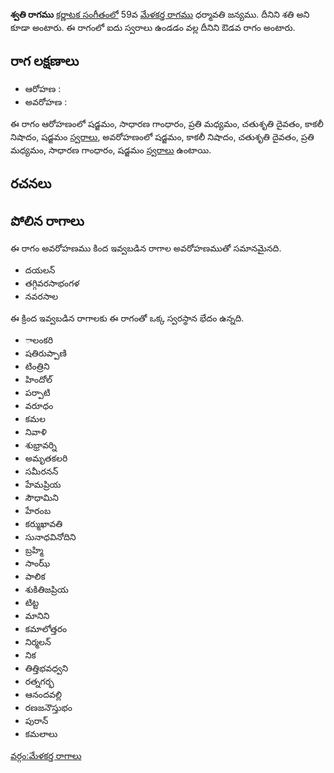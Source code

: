 {{Infobox ragam
	| name          	= శ్వతి
	| synonym	    	= శతి
	| mela          	= 
	| chakra        	= 
	| janaka        	= 
	| type          	= ఔడవ
	| arohanam      	= {{svaraC|S|G2|M2|D2|N3|S'}} 
	| avarohanam    	= {{svaraC|S'|N3|D2|M2|G2|S}}
	| jeeva         	=
	| chhaya        	=
	| nyasa         	=
	| vishesha      	= 
	| equivalent  		= 
}}
{{కర్ణాటక సంగీత రాగాలు}}
'''శ్వతి రాగము''' [[కర్ణాటక సంగీతం]]లో 59వ [[మేళకర్త రాగము]] ధర్మావతి జన్యము. దీనిని శతి అని కూడా అంటారు. ఈ రాగంలో ఐదు స్వరాలు ఉండడం వల్ల దీనిని ఔడవ రాగం అంటారు.


==రాగ లక్షణాలు==


* ఆరోహణ : {{svaraC|S|G2|M2|D2|N3|S'}} 
* అవరోహణ : {{svaraC|S'|N3|D2|M2|G2|S}}

ఈ రాగం ఆరోహణంలో షడ్జమం, సాధారణ గాంధారం, ప్రతి మధ్యమం, చతుశృతి దైవతం, కాకలీ నిషాదం, షడ్జమం [[స్వరాలు]], అవరోహణంలో షడ్జమం, కాకలీ నిషాదం, చతుశృతి దైవతం, ప్రతి మధ్యమం, సాధారణ గాంధారం, షడ్జమం [[స్వరాలు]] ఉంటాయి.

==రచనలు==



==పోలిన రాగాలు==
ఈ రాగం అవరోహణము కింద ఇవ్వబడిన రాగాల అవరోహణముతో సమానమైనది.
* దయలన్
* తగ్గివరసాభంగళ
* నవరసాల

ఈ క్రింద ఇవ్వబడిన రాగాలకు ఈ రాగంతో ఒక్క స్వరస్థాన భేదం ఉన్నది.
* ాలంకరి
* షతిరుప్పాణి
* టింత్రిని
* హిందోల్
* పర్పాటి
* వరూధం
* కమల
* నివాళి
* శుభ్రావర్ని
* అమృతకలరి
* సమీరనన్
* హేమప్రియ
* సౌధామిని
* హేరంబ
* కర్ముఖావతి
* సునాధవినోదిని
* బ్రహ్మి
* సాంఝ్
* పాలిక
* శుకితిజప్రియ
* టిట్ట
* మానిని
* కమాలోత్తరం
* నిర్మలన్
* నిక
* తిత్తిభవధ్వని
* రత్నగర్భ
* ఆనందవల్లి
* రణజనౌస్తుభం
* పురాన్
* కమలాలు



[[వర్గం:మేళకర్త రాగాలు]]
